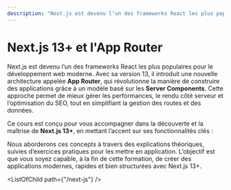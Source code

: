 ```yaml
---
description: "Next.js est devenu l’un des frameworks React les plus populaires pour le développement web moderne. Avec sa version 13, il introduit une nouvelle architecture appelée App Router, qui révolutionne la manière de construire des applications grâce à un modèle basé sur les Server Components."
---
```



# **Next.js 13+ et l'App Router**  

Next.js est devenu l’un des frameworks React les plus populaires pour le développement web moderne. Avec sa version 13, il introduit une nouvelle architecture appelée **App Router**, qui révolutionne la manière de construire des applications grâce à un modèle basé sur les **Server Components**. Cette approche permet de mieux gérer les performances, le rendu côté serveur et l’optimisation du SEO, tout en simplifiant la gestion des routes et des données.  

Ce cours est conçu pour vous accompagner dans la découverte et la maîtrise de **Next.js 13+**, en mettant l’accent sur ses fonctionnalités clés :  

<Plan />

Nous aborderons ces concepts à travers des explications théoriques, suivies d’exercices pratiques pour les mettre en application. L’objectif est que vous soyez capable, à la fin de cette formation, de créer des applications modernes, rapides et bien structurées avec Next.js 13+.  

<ListOfChild path={"/next-js"} />
